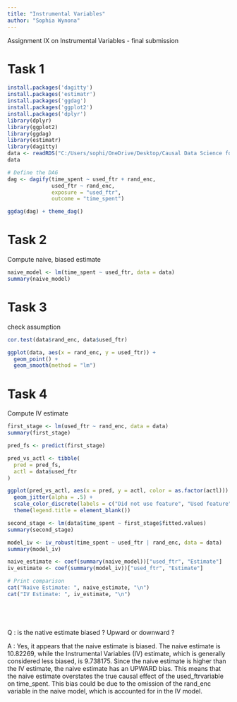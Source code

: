 ```yaml
---
title: "Instrumental Variables"
author: "Sophia Wynona"
---
```


::: callout-note
Assignment IX on Instrumental Variables - final submission
:::

# Task 1
```r
install.packages('dagitty')
install.packages('estimatr')
install.packages('ggdag')
install.packages('ggplot2')
install.packages('dplyr')
library(dplyr)
library(ggplot2)
library(ggdag) 
library(estimatr)
library(dagitty)
data <- readRDS("C:/Users/sophi/OneDrive/Desktop/Causal Data Science for Business Analytics 2023/gitclone/cdsba-swynona/assets/Causal_Data_Science_Data/rand_enc.rds")
data

# Define the DAG
dag <- dagify(time_spent ~ used_ftr + rand_enc,
              used_ftr ~ rand_enc,
              exposure = "used_ftr",
              outcome = "time_spent")

ggdag(dag) + theme_dag()
```


# Task 2
Compute naive, biased estimate
```r
naive_model <- lm(time_spent ~ used_ftr, data = data)
summary(naive_model)
```


# Task 3
check assumption
```r
cor.test(data$rand_enc, data$used_ftr)

ggplot(data, aes(x = rand_enc, y = used_ftr)) +
  geom_point() +
  geom_smooth(method = "lm")
```

# Task 4
Compute IV estimate
```r
first_stage <- lm(used_ftr ~ rand_enc, data = data)
summary(first_stage)

pred_fs <- predict(first_stage)

pred_vs_actl <- tibble(
  pred = pred_fs,
  actl = data$used_ftr
)

ggplot(pred_vs_actl, aes(x = pred, y = actl, color = as.factor(actl))) +
  geom_jitter(alpha = .5) +
  scale_color_discrete(labels = c("Did not use feature", "Used feature")) +
  theme(legend.title = element_blank())

second_stage <- lm(data$time_spent ~ first_stage$fitted.values)
summary(second_stage)

model_iv <- iv_robust(time_spent ~ used_ftr | rand_enc, data = data)
summary(model_iv)

naive_estimate <- coef(summary(naive_model))["used_ftr", "Estimate"]
iv_estimate <- coef(summary(model_iv))["used_ftr", "Estimate"]

# Print comparison
cat("Naive Estimate: ", naive_estimate, "\n")
cat("IV Estimate: ", iv_estimate, "\n")






```

Q : is the native estimate biased ? Upward or downward ?

A : Yes, it appears that the naive estimate is biased. The naive estimate is 10.82269, while the Instrumental Variables (IV) estimate, which is generally considered less biased, is 9.738175.
Since the naive estimate is higher than the IV estimate, the naive estimate has an UPWARD bias. This means that the naive estimate overstates the true causal effect of the used_ftrvariable on time_spent. This bias could be due to the omission of the rand_enc variable in the naive model, which is accounted for in the IV model.
